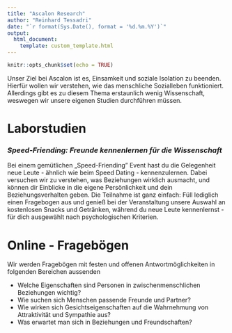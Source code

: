 ---
title: "Ascalon Research"
author: "Reinhard Tessadri"
date: "`r format(Sys.Date(), format = '%d.%m.%Y')`"
output: 
  html_document:
    template: custom_template.html
---

```{r setup, include=FALSE}
knitr::opts_chunk$set(echo = TRUE)
```

Unser Ziel bei Ascalon ist es, Einsamkeit und soziale Isolation zu beenden. Hierfür wollen wir verstehen, wie das menschliche Sozialleben funktioniert. Allerdings gibt es zu diesem Thema erstaunlich wenig Wissenschaft, weswegen wir unsere eigenen Studien durchführen müssen.

# Laborstudien

### *Speed-Friending: Freunde kennenlernen für die Wissenschaft*

Bei einem gemütlichen „Speed-Friending" Event hast du die Gelegenheit neue Leute - ähnlich wie beim Speed Dating - kennenzulernen. Dabei versuchen wir zu verstehen, was Beziehungen wirklich ausmacht, und können dir Einblicke in die eigene Persönlichkeit und dein Beziehungsverhalten geben. Die Teilnahme ist ganz einfach: Füll lediglich einen Fragebogen aus und genieß bei der Veranstaltung unsere Auswahl an kostenlosen Snacks und Getränken, während du neue Leute kennenlernst - für dich ausgewählt nach psychologischen Kriterien.

# Online - Fragebögen

Wir werden Fragebögen mit festen und offenen Antwortmöglichkeiten in folgenden Bereichen aussenden

-   Welche Eigenschaften sind Personen in zwischenmenschlichen Beziehungen wichtig?
-   Wie suchen sich Menschen passende Freunde und Partner?
-   Wie wirken sich Gesichtseigenschaften auf die Wahrnehmung von Attraktivität und Sympathie aus?
-   Was erwartet man sich in Beziehungen und Freundschaften?
